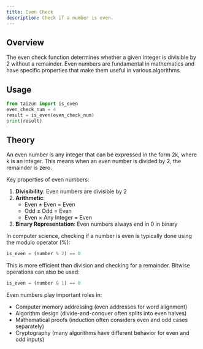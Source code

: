 ```yaml
---
title: Even Check
description: Check if a number is even.
---
```


## Overview

The even check function determines whether a given integer is divisible by 2 without a remainder. Even numbers are fundamental in mathematics and have specific properties that make them useful in various algorithms.

## Usage

```python
from taizun import is_even
even_check_num = 4
result = is_even(even_check_num)
print(result)
```

## Theory

An even number is any integer that can be expressed in the form 2k, where k is an integer. This means when an even number is divided by 2, the remainder is zero.

Key properties of even numbers:
1. **Divisibility**: Even numbers are divisible by 2
2. **Arithmetic**: 
   - Even ± Even = Even
   - Odd ± Odd = Even
   - Even × Any Integer = Even
3. **Binary Representation**: Even numbers always end in 0 in binary

In computer science, checking if a number is even is typically done using the modulo operator (%):
```python
is_even = (number % 2) == 0
```

This is more efficient than division and checking for a remainder. Bitwise operations can also be used:
```python
is_even = (number & 1) == 0
```

Even numbers play important roles in:
- Computer memory addressing (even addresses for word alignment)
- Algorithm design (divide-and-conquer often splits into even halves)
- Mathematical proofs (induction often considers even and odd cases separately)
- Cryptography (many algorithms have different behavior for even and odd inputs)